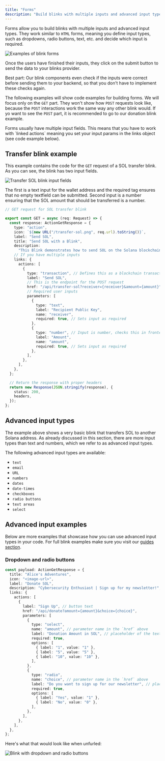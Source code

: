 ```yaml
---
title: "Forms"
description: "Build blinks with multiple inputs and advanced input types, similar to HTML forms with validation."
---
```


Forms allow you to build blinks with multiple inputs and advanced input types. They work similar to `HTML` forms, meaning you define input types, such as dropdowns, radio buttons, text, etc. and decide which input is required.

<img src="https://res.cloudinary.com/dnxjhra4h/image/upload/f_auto,q_auto/dialect-docs/action-types-overview.png" alt="Examples of blink forms" />

Once the users have finished their inputs, they click on the submit button to send the data to your blinks provider.

Best part: Our blink components even check if the inputs were correct before sending them to your backend, so that you don't have to implement these checks again.

The following examples will show code examples for building forms. We will focus only on the `GET` part. They won't show how `POST` requests look like, because the `POST` interactions work the same way any other blink would. If yo want to see the `POST` part, it is recommended to go to our donation blink example.

<Info>
Forms usually have multiple input fields. This means that you have to work with `linked actions` meaning you set your input params in the links object (see code example below).
</Info>

## Transfer blink example

This example contains the code for the `GET` request of a SOL transfer blink. As you can see, the blink has two input fields.

<img src="https://res.cloudinary.com/dnxjhra4h/image/upload/f_auto,q_auto/dialect-docs/transfer-blink-input.png" alt="Transfer SOL blink input fields" />

The first is a text input for the wallet address and the required tag ensures that no empty textfield can be submitted. Second input is a number ensuring that the SOL amount that should be transferred is a number.

```typescript
// GET request for SOL transfer blink

export const GET = async (req: Request) => {
  const response: ActionGetResponse = {
    type: "action",
    icon: `${new URL("/transfer-sol.png", req.url).toString()}`,
    label: "Send SOL",
    title: "Send SOL with a Blink",
    description:
      "This Blink demonstrates how to send SOL on the Solana blockchain. It is a part of the official Blink Starter Guides by Dialect Labs.  \n\nLearn how to build this Blink: https://dialect.to/docs/guides/transfer-sol",
    // If you have multiple inputs
    links: {
      actions: [
        {
          type: "transaction", // Defines this as a blockchain transaction
          label: "Send SOL",
          // This is the endpoint for the POST request
          href: "/api/transfer-sol?receiver={receiver}&amount={amount}",
          // Required user inputs
          parameters: [
            {
              type: "text",
              label: "Recipient Public Key",
              name: "receiver",
              required: true, // Sets input as required
            },
            {
              type: "number", // Input is number, checks this in frontend
              label: "Amount",
              name: "amount",
              required: true, // Sets input as required
            },
          ],
        },
      ],
    },
  };

  // Return the response with proper headers
  return new Response(JSON.stringify(response), {
    status: 200,
    headers,
  });
};
```

## Advanced input types

The example above shows a very basic blink that transfers SOL to another Solana address. As already discussed in this section, there are more input types than text and numbers, which we refer to as advanced input types.

The following advanced input types are available:

- `text`
- `email`
- `URL`
- `numbers`
- `dates`
- `date-times`
- `checkboxes`
- `radio buttons`
- `text areas`
- `select`

## Advanced input examples

Below are more examples that showcase how you can use advanced input types in your code. For full blink examples make sure you visit our [guides section](/blinks/blinks-provider/guides).

### Dropdown and radio buttons

```typescript
const payload: ActionGetResponse = {
  title: "Alice's Adventures",
  icon: "<image-url>",
  label: "Donate SOL",
  description: "Cybersecurity Enthusiast | Sign up for my newsletter!",
  links: {
    actions: [
      {
        label: "Sign Up", // button text
        href: "/api/donate?amount={amount}&choice={choice}",
        parameters: [
          {
            type: "select",
            name: "amount", // parameter name in the `href` above
            label: "Donation Amount in SOL", // placeholder of the text input
            required: true,
            options: [
              { label: "1", value: "1" },
              { label: "5", value: "5" },
              { label: "10", value: "10" },
            ],
          },
          {
            type: "radio",
            name: "choice", // parameter name in the `href` above
            label: "Do you want to sign up for our newsletter", // placeholder of the text input
            required: true,
            options: [
              { label: "Yes", value: "1" },
              { label: "No", value: "0" },
            ],
          },
        ],
      },
    ],
  },
};
```

Here's what that would look like when unfurled:

<img src="https://res.cloudinary.com/dnxjhra4h/image/upload/f_auto,q_auto/dialect-docs/dropdown_radio_ex.jpeg" alt="Blink with dropdown and radio buttons" />